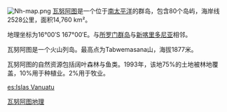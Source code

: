 {{Unreferenced|time=2020-05-18}}
[[File:Nh-map.png|right]]
[[瓦努阿图|瓦努阿图]]是一个位于[[南太平洋|南太平洋]]的群岛，包含80个岛屿，海岸线2528公里，面积14,760 km²。

地理坐标为16°00′S 167°00′E﻿。与[[所罗门群岛|所罗门群岛]]与[[新喀里多尼亚|新喀里多尼亚]]相邻。

瓦努阿图是一个火山列岛。最高点为Tabwemasana山，海拔1877米。

瓦努阿图的自然资源包括阔叶森林与鱼类。1993年，该地75%的土地被林地覆盖，10%用于种植业。2%用于牧业。

{{大洋洲题目|地理}}

{{Vanuatu-stub}}
[[Category:瓦努阿图地理|]]

[[es:Islas_Vanuatu|es:Islas Vanuatu]]
